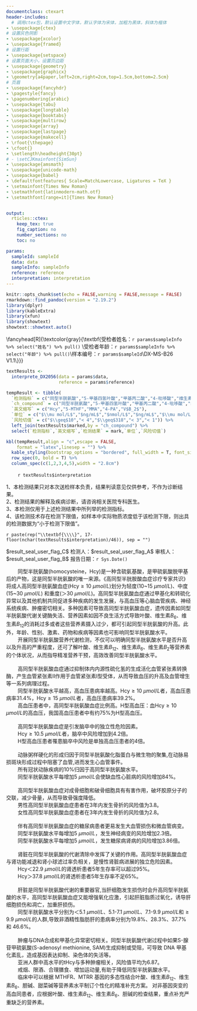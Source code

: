 ```yaml
---
documentclass: ctexart
header-includes:
  # 调用ctex包，默认设置中文字体，默认字体为宋体，加粗为黑体，斜体为楷体
- \usepackage{ctex}
# 设置灰色阴影
- \usepackage{xcolor}
- \usepackage{framed}
# 设置行距
- \usepackage{setspace}
# 设置页面大小，设置页边距
- \usepackage{geometry}
- \usepackage{graphicx}
- \geometry{a4paper,left=2cm,right=2cm,top=1.5cm,bottom=2.5cm}
# 页眉
- \usepackage{fancyhdr}
- \pagestyle{fancy}
- \pagenumbering{arabic}
- \usepackage{tabu}
- \usepackage{longtable}
- \usepackage{booktabs}
- \usepackage{multirow}
- \usepackage{array}
- \usepackage{lastpage}
- \usepackage{makecell}
- \rfoot{\thepage}
- \cfoot{}
- \setlength\headheight{30pt}
# - \setCJKmainfont{SimSun}
- \usepackage{amsmath}
- \usepackage{unicode-math}
- \usepackage{babel}
- \defaultfontfeatures{ Scale=MatchLowercase, Ligatures = TeX }
- \setmainfont{Times New Roman}
- \setmathfont{latinmodern-math.otf}
- \setmathfont[range=it]{Times New Roman}


output:
  rticles::ctex:
    keep_tex: true
    fig_caption: no
    number_sections: no
    toc: no

params:
  sampleId: sampleId
  data: data
  sampleInfo: sampleInfo
  reference: reference
  interpretation: interpretation
---
```


```r
knitr::opts_chunk$set(echo = FALSE,warning = FALSE,message = FALSE)
rmarkdown::find_pandoc(version = "2.19.2")
library(dplyr)
library(kableExtra)
library(xfun)
library(showtext)
showtext::showtext.auto()
```

\fancyhead[L]{\includegraphics[height=30pt, trim=0 0 0 0]{headerLeft.png}}
\fancyhead[C]{\textcolor[RGB]{0,91,172}{\zihao{3}\textbf{深圳华大医学检验实验室}}}
\fancyhead[R]{\textcolor{gray}{\zihao{6}\textbf{受检者姓名：`r params$sampleInfo %>% select("姓名") %>% pull()` \\受检者年龄：`r params$sampleInfo %>% select("年龄") %>% pull()`\\样本编号：`r params$sampleId`\\DX-MS-B26 V1.1\\}}}
\fancyfoot[L]{\zihao{6}地址：广东省深圳市盐田区北山工业区11栋（邮编：518083）客服电话：400-605-6655 网址：www.bgidx.cn}
\fancyfoot[R]{\zihao{6}\thepage\ / \pageref{LastPage}}
\renewcommand{\headrulewidth}{0.25pt}
\renewcommand{\footrulewidth}{0.25pt}
<!-- 设置行距 -->
  <!-- 居中显示 -->
  <!-- 设置字号：小三 -->
  <!-- 粗体显示 -->
  <!-- 根据institute变量显示标题 -->

\colorlet{shadecolor}{gray!50}
\singlespacing
\begin{center}
\zihao{3}
\textbf{\\}
\textbf{同型半胱氨酸营养代谢检测报告}
\textbf{\\}
\textbf{\\}
\end{center}
<!-- 加阴影 -->
  <!-- 设置字号：五号 -->

\begin{shaded}
\zihao{4}
\textbf{样本信息}
\end{shaded}
\zihao{5}


\begin{tabu} to \linewidth {>{\raggedright}X>{\raggedright}X>{\raggedright}X}
\mbox{受检者姓名：`r params$sampleInfo %>% select("姓名") %>% pull()`}& \mbox{采血日期：`r params$sampleInfo %>% select("采样日期") %>% pull() %>% ymd()`} & \mbox{样本编号：`r params$sampleId`} \\ \mbox{受检者性别：`r params$sampleInfo %>% select("性别") %>% pull()`} & \mbox{接收日期：`r params$sampleInfo %>% select("到样日期") %>% pull()`} & \mbox{样本类型：全血} \\ 
\mbox{受检者年龄：`r params$sampleInfo %>% select("年龄") %>% pull()`} & \mbox{检测日期：`r params$sampleInfo %>% select("检测日期") %>% pull()`} & \mbox{送检科室：} \\
\mbox{联系电话：`r params$sampleInfo %>% select("联系电话") %>% pull()`} & \mbox{ } & \mbox{检测方法：液相色谱串联质谱法} \\
\mbox{送检单位：`r params$sampleInfo %>% select("送检单位") %>% pull()`} & \mbox{ } & \mbox{}\\
\end{tabu}

\begin{shaded}
\zihao{4}
\textbf{检测结果}
\end{shaded}

```r
textResults <-
  interprete_DX2056(data = params$data,
                    reference = params$reference)

tempResult <- tibble(
  `检测指标` = c("同型半胱氨酸","5-甲基四氢叶酸","甲基丙二酸","4-吡哆酸","维生素$B_2$"),
  `ch_compound` = c("同型半胱氨酸","5-甲基四氢叶酸","甲基丙二酸","4-吡哆酸","维生素B2"),
  `英文缩写` = c("Hcy","5-MTHF","MMA","4-PA","V$B_2$"),
  `单位` = c("$\\mu mol/L$","$ng/mL$","$nmol/L$","$ng/mL$","$\\mu mol/L$"),
  `风险切值` = c("$\\geq$10","< 4","$\\geq$318","< 3","< 1")) %>% 
  left_join(textResults$marked,by = "ch_compound") %>% 
  select(`检测指标`,`英文缩写`,`检测结果` = mark,`单位`,`风险切值`)

kbl(tempResult,align = "c",escape = FALSE,
    format = "latex",linesep = "") %>%
  kable_styling(bootstrap_options = "bordered", full_width = T, font_size = 11.0) %>%
  row_spec(0, bold = T) %>%
  column_spec(c(1,2,3,4,5),width = "2.8cm")
```


\begin{shaded}
\zihao{4}
\textbf{分析}
\end{shaded}

|         `r textResults$interpretation`

\begin{shaded}
\zihao{4}
\textbf{声明}
\end{shaded}

\zihao{5}

1、本检测结果只对本次送检样本负责，结果判读意见仅供参考，不作为诊断结果。  
2、检测结果的解释及疾病诊断，请咨询相关医院专科医生。  
3、本检测仅用于上述检测结果中所列举的检测指标。  
4、该检测技术存在检测下限值，如样本中实际物质浓度低于该检测下限，则出具的检测数据为“小于检测下限值”。  




\color{white}`r paste(rep("\\textbf{\\\\}", 17-floor(nchar(textResults$interpretation)/46)), sep = "")`


 \hspace{14cm} \tiny\color{white}\$result_seal_user_flag_C\$
 \hspace{3cm} \normalsize\color{black} 检测人：\tiny\color{white}\$result_seal_user_flag_A\$\hspace{2.5cm}\normalsize\color{black} 审核人：\tiny\color{white}\$result_seal_user_flag_B\$\hspace{2.5cm}\normalsize\color{black} 报告日期：`r Sys.Date()`
 
 <!-- \hspace{14cm} \tiny\color{white}\$result_seal_user_flag_C\$ -->
 <!-- \hspace{5cm} \normalsize\color{black} 检测人：张静钰\hspace{4cm}\normalsize\color{black} 审核人：廖云莉\hspace{4cm}\normalsize\color{black} 报告日期：`r Sys.Date()` -->

\newpage


\zihao{4}
\begin{itemize}
    \item \textbf{同型半胱氨酸及其代谢通路检测意义}
\end{itemize}

\zihao{5}
|         同型半胱氨酸(homocysteine，Hcy)是一种含硫氨基酸，是甲硫氨酸脱甲基后的产物，这是同型半胱氨酸的唯一来源。《高同型半胱胺酸血症诊疗专家共识》将成人高同型半胱氨酸血症(Hcy$\geq10$ $\mu mol/L$)划分为轻度(10~15 $\mu mol/L$)、中度(15~30 $\mu mol/L$) 和重度(＞30 $\mu mol/L$)。高同型半胱氨酸血症通过甲基化和转硫化异常以及其他机制共同促进多种疾病的发生发展，与高血压等心脑血管疾病、神经系统疾病、肿瘤密切相关。多种因素可导致高同型半胱氨酸血症，遗传因素如同型半胱氨酸代谢关键酶失活、营养因素如因不良生活方式导致叶酸、维生素$B_6$、维生素$B_{12}$的消耗过多或者这些营养素摄入过少，都可引起同型半胱氨酸的升高。此外，年龄、性别、激素、药物和疾病等因素也可影响同型半胱氨酸水平。

|         开展同型半胱氨酸营养代谢检测，不仅可以明确同型半胱氨酸水平是否升高以及升高的严重程度，还可了解叶酸、维生素$B_{12}$、维生素$B_6$、维生素$B_2$等营养素的个体状况，从而指导精准营养干预，高效改善同型半胱氨酸水平。

\zihao{4}
\begin{itemize}
    \item \textbf{高同型半胱氨酸血症的危害}
\end{itemize}

\zihao{5}
|         \textbf{高血压}  

|         高同型半胱氨酸血症通过抑制体内内源性硫化氢的生成活化血管紧张素转换酶，产生血管紧张素Ⅱ作用于血管紧张素I型受体，从而导致血压的升高及血管增生等一系列病理过程。  

|         同型半胱氨酸水平越高，高血压患病率越高。Hcy$\geq10$ $\mu mol/L$者，高血压患病率31.4\%，Hcy$\geq15$  $\mu mol/L$者，高血压患病率39.2\%。  

|         高血压患者中，高同型半胱氨酸血症比例高。H型高血压：血Hcy$\geq10$  $\mu mol/L$的高血压，我国高血压患者中有约75\%为H型高血压。

|         \textbf{脑卒中}  

|         高同型半胱氨酸血症是引发脑卒中的独立性危险因素。  

|         Hcy$\geq10.5$ $\mu mol/L$者，脑卒中风险增加到4.2倍。  

|         H型高血压患者罹患脑卒中风险是单独高血压患者的4倍。

|         \textbf{缺血性心脏病}  

|         动脉粥样硬化的形成归因于同型半胱氨酸化脂蛋白与微生物的聚集,在动脉易损斑块形成过程中阻塞了血管,进而发生心血管事件。  

|         所有冠状动脉疾病的10\%归因于高同型半胱氨酸水平。  

|         同型半胱氨酸水平每增加5 $\mu mol/L$会使缺血性心脏病的风险增加84\%。


|         \textbf{骨质疏松}  

|         高同型半胱氨酸血症对成骨细胞和破骨细胞具有有害作用，破坏胶原分子的交联，减少骨量，从而导致骨强度降低。  

|         男性高同型半胱氨酸血症患者在3年内发生骨折的风险值为3.8。  

|         女性高同型半胱氨酸血症患者在3年内发生骨折的风险值为2.8。

|         \textbf{糖尿病并发症}  

|         伴有高同型半胱氨酸血症的糖尿病患者更易发生大血管损伤和微血管病变。  

|         同型半胱氨酸水平每增加5 $\mu mol/L$，发生神经病变的风险增加2.3倍。  

|         同型半胱氨酸水平每增加5 $\mu mol/L$，发生糖尿病肾病的风险增加3.86倍。

|         \textbf{慢性肾病}  

|         肾脏在同型半胱氨酸的代谢清除中发挥了关键的作用。高同型半胱氨酸血症与肾功能减退和肾小球滤过率负相关，是慢性肾脏病进展的独立危险因素。  

|         Hcy＜22.9 $\mu mol/L$的肾透析患者5年生存率可以超过95\%。  

|         Hcy＞37.8 $\mu mol/L$的肾透析患者5年生存率不足65\%。

|         \textbf{肝脏疾病}  

|         肝脏是同型半胱氨酸代谢的重要器官,当肝细胞发生损伤时会升高同型半胱氨酸的水平，高同型半胱氨酸血症又能增强氧化应激，引起肝脏脂质过氧化，诱导肝细胞损伤和凋亡，加重肝损伤。  

|         同型半胱氨酸水平分别为＜5.1 $\mu mol/L$、5.1-7.1 $\mu mol/L$、7.1-9.9 $\mu mol/L$和$\geq9.9$  $\mu mol/L$的人群,导致非酒精性脂肪肝的患病率分别为19.8\%、28.3\%、37.7\%和 46.6\%。

|         \textbf{肿瘤}  

|         肿瘤与DNA合成和甲基化异常密切相关。同型半胱氨酸代谢过程中如果S-腺苷甲硫氨酸(S-adenosyl  methionine, SAM)生成抑制或受阻，可导致 DNA 甲基化紊乱，造成基因表达抑制、染色体的失活等。  

|         亚洲人群中高水平的tHcy与多种肿瘤相关，风险值平均为6.87。

\zihao{4}
\begin{itemize}
    \item \textbf{高同型半胱氨酸血症的改善措施}
\end{itemize}

\zihao{5}
|         \textbf{1.健康生活方式干预：}戒烟、限酒、合理膳食、增加运动量,有助于降低同型半胱氨酸水平。  

|         \textbf{2.营养治疗：}临床中可以根据 MTHFR、MTRR 基因的多态性结合叶酸、维生素$B_{12}$、维生素$B_6$、胆碱、甜菜碱等营养素水平制订个性化的精准补充方案。 对非基因突变的高血同患者，应根据叶酸、维生素$B_{12}$、维生素$B_6$、胆碱的检查结果，重点补充严重缺乏的营养素。



\begin{center}
\zihao{4}
\textbf{同型半胱氨酸及其代谢通路检测指标简介}
\end{center}

\zihao{5}
\centering
\begin{tabular}{|>{\centering\arraybackslash}p{3.5cm}|>{\centering\arraybackslash}p{3.5cm}|>{\centering\arraybackslash}p{3.5cm}|>{\centering\arraybackslash}p{3.5cm}|}
\hline
\textbf{检测指标}&\textbf{检测结果}&\textbf{风险切值}&\textbf{基本判断} \\
\hline
\thead{\zihao{5}\textbf{同型半胱氨酸} \\ \zihao{5}\textbf{（Hcy）}}& `r str_split(textResults$marked %>% filter(ch_compound == "同型半胱氨酸") %>% select(mark) %>% pull(),"  ")[[1]][1]` $\mu mol/L$ & \thead{\zihao{5}$\geq10$（轻度升高） \\ \zihao{5}$\geq15$（中度升高） \\ \zihao{5}$\geq30$（重度升高）}& `r textResults$stated$"同型半胱氨酸"` \\
\hline
\multicolumn{4}{|p{15.5cm}|}{\hspace{0.8cm}同型半胱氨酸是一种含硫氨基酸，是甲硫氨酸脱甲基后的产物。同型半胱氨酸水平过高会增加高血压等心脑血管疾病、神经系统疾病、肿瘤等患病风险。} \\
\hline
\end{tabular}

\begin{tabular}{|>{\centering\arraybackslash}p{3.5cm}|>{\centering\arraybackslash}p{3.5cm}|>{\centering\arraybackslash}p{3.5cm}|>{\centering\arraybackslash}p{3.5cm}|}
\hline
\textbf{检测指标}&\textbf{检测结果}&\textbf{风险切值}&\textbf{基本判断} \\
\hline
\thead{\zihao{5}\textbf{5-甲基四氢叶酸} \\ \zihao{5}\textbf{（5-MTHF）}}& `r str_split(textResults$marked %>% filter(ch_compound == "5-甲基四氢叶酸") %>% select(mark) %>% pull(),"  ")[[1]][1]` $ng/mL$ & $<4$ & `r textResults$stated$"5-甲基四氢叶酸"` \\
\hline
\multicolumn{4}{|p{15.5cm}|}{\hspace{0.8cm}食物中摄入的叶酸在体内转化为5-甲基四氢叶酸，5-甲基四氢叶酸再以维生素$B_{12}$为转运载体将甲基供给同型半胱氨酸生成甲硫氨酸。因此，5-甲基四氢叶酸的缺乏可能导致同型半胱氨酸代谢途径异常。$\ll$高血压学$\gg$推荐每天1000 mg天然甜菜碱、0.8 mg叶酸、2.8 mg维生素$B_2$、2.8 mg维生素 $B_6$以及4.8 $\mu g$维生素$B_{12}$的降同型半胱氨酸水平方案。} \\
\hline
\end{tabular}

\begin{tabular}{|>{\centering\arraybackslash}p{3.5cm}|>{\centering\arraybackslash}p{3.5cm}|>{\centering\arraybackslash}p{3.5cm}|>{\centering\arraybackslash}p{3.5cm}|}
\hline
\textbf{检测指标}&\textbf{检测结果}&\textbf{风险切值}&\textbf{基本判断} \\
\hline
\thead{\zihao{5}\textbf{甲基丙二酸} \\ \zihao{5}\textbf{（MMA）}}& `r str_split(textResults$marked %>% filter(ch_compound == "甲基丙二酸") %>% select(mark) %>% pull(),"  ")[[1]][1]` $nmol/L$ & $\geq318$ & `r textResults$stated$"甲基丙二酸"` \\
\hline
\multicolumn{4}{|p{15.5cm}|}{\hspace{0.8cm}甲基丙二酸是人体对于某些氨基酸和脂肪的代谢存在异常时产生的物质，甲基丙二酸水平过高提示了维生素$B_{12}$可能缺乏或存在代谢异常，可用于评估维生素$B_{12}$的营养情况。维生素$B_{12}$是5-甲基四氢叶酸将甲基供给同型半胱氨酸时生成甲硫氨酸时的转运载体。因此，维生素$B_{12}$的缺乏可能导致同型半胱氨酸代谢途径异常。$\ll$高血压学$\gg$推荐每天1000 $mg$天然甜菜碱、0.8 $mg$叶酸、2.8 $mg$维生素$B_2$、2.8 $mg$维生素 $B_6$以及4.8 $\mu$g维生素$B_{12}$的降同型半胱氨酸水平方案。} \\
\hline
\end{tabular}

\begin{tabular}{|>{\centering\arraybackslash}p{3.5cm}|>{\centering\arraybackslash}p{3.5cm}|>{\centering\arraybackslash}p{3.5cm}|>{\centering\arraybackslash}p{3.5cm}|}
\hline
\textbf{检测指标}&\textbf{检测结果}&\textbf{风险切值}&\textbf{基本判断} \\
\hline
\thead{\zihao{5}\textbf{4-吡哆酸} \\ \zihao{5}\textbf{（4-PA）}}& `r str_split(textResults$marked %>% filter(ch_compound == "4-吡哆酸") %>% select(mark) %>% pull(),"  ")[[1]][1]` ng/mL & $<3$ & `r textResults$stated$"4-吡哆酸"` \\
\hline
\multicolumn{4}{|p{15.5cm}|}{\hspace{0.8cm}维生素$B_6$又称为吡哆素，4-吡哆酸是维生素$B_6$在人体内的代谢终产物，可反应人体维生素$B_6$的水平。同型半胱氨酸可通过叶酸途径完成再甲基化，维生素$B_6$是四氢叶酸转变为5,10-亚甲基四氢叶酸过程中的辅酶；同时也是转硫途径中同型半胱氨酸转变为胱氨酸时的辅酶。因此，维生素$B_6$的缺乏可能导致同型半胱氨酸代谢途径异常。$\ll$高血压学$\gg$推荐每天1000 $mg$天然甜菜碱、0.8 $mg$叶酸、2.8 $mg$维生素$B_2$、2.8 $mg$维生素 $B_6$以及4.8 $\mu g$维生素$B_{12}$的降同型半胱氨酸水平方案。} \\
\hline
\end{tabular}

\begin{tabular}{|>{\centering\arraybackslash}p{3.5cm}|>{\centering\arraybackslash}p{3.5cm}|>{\centering\arraybackslash}p{3.5cm}|>{\centering\arraybackslash}p{3.5cm}|}
\hline
\textbf{检测指标}&\textbf{检测结果}&\textbf{风险切值}&\textbf{基本判断} \\
\hline
\thead{\zihao{5}\textbf{维生素$B_2$} \\ \zihao{5}\textbf{（$VB_2$）}}& `r str_split(textResults$marked %>% filter(ch_compound == "维生素B2") %>% select(mark) %>% pull(),"  ")[[1]][1]` $\mu mol/L$ & $<1$ & `r textResults$stated$"维生素B2"` \\
\hline
\multicolumn{4}{|p{15.5cm}|}{\hspace{0.8cm}维生素$B_2$又名核黄素，参与生物氧化反应，调节氨基酸、脂肪酸和碳水化合物的代谢，对神经细胞、视网膜代谢、脑垂体促肾上腺皮质激素的释放和胎儿的生长发育亦有影响。在同型半胱氨酸代谢通路中，5,10-亚甲基四氢叶酸转变为5-甲基四氢叶酸时，需要维生素$B_2$作为辅酶参与反应。因此，维生素$B_2$的缺乏可能导致同型半胱氨酸代谢途径异常。《高血压学》推荐每天1000mg天然甜菜碱、0.8mg叶酸、2.8mg维生素$B_2$、2.8mg维生素$B_6$以及4.8$\mu g$维生素$B_{12}$的降同型半胱氨酸水平方案。} \\
\hline
\end{tabular}
